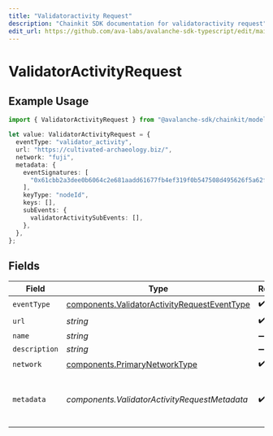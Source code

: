 ```yaml
---
title: "Validatoractivity Request"
description: "Chainkit SDK documentation for validatoractivity request"
edit_url: https://github.com/ava-labs/avalanche-sdk-typescript/edit/main/chainkit/docs/models/components/validatoractivityrequest.md
---
```


# ValidatorActivityRequest

## Example Usage

```typescript
import { ValidatorActivityRequest } from "@avalanche-sdk/chainkit/models/components";

let value: ValidatorActivityRequest = {
  eventType: "validator_activity",
  url: "https://cultivated-archaeology.biz/",
  network: "fuji",
  metadata: {
    eventSignatures: [
      "0x61cbb2a3dee0b6064c2e681aadd61677fb4ef319f0b547508d495626f5a62f64",
    ],
    keyType: "nodeId",
    keys: [],
    subEvents: {
      validatorActivitySubEvents: [],
    },
  },
};
```

## Fields

| Field                                                                                                        | Type                                                                                                         | Required                                                                                                     | Description                                                                                                  |
| ------------------------------------------------------------------------------------------------------------ | ------------------------------------------------------------------------------------------------------------ | ------------------------------------------------------------------------------------------------------------ | ------------------------------------------------------------------------------------------------------------ |
| `eventType`                                                                                                  | [components.ValidatorActivityRequestEventType](https://github.com/ava-labs/avalanche-sdk-typescript/blob/main/chainkit/models/components/validatoractivityrequesteventtype.md) | :heavy_check_mark:                                                                                           | N/A                                                                                                          |
| `url`                                                                                                        | *string*                                                                                                     | :heavy_check_mark:                                                                                           | N/A                                                                                                          |
| `name`                                                                                                       | *string*                                                                                                     | :heavy_minus_sign:                                                                                           | N/A                                                                                                          |
| `description`                                                                                                | *string*                                                                                                     | :heavy_minus_sign:                                                                                           | N/A                                                                                                          |
| `network`                                                                                                    | [components.PrimaryNetworkType](https://github.com/ava-labs/avalanche-sdk-typescript/blob/main/chainkit/models/components/primarynetworktype.md)                               | :heavy_check_mark:                                                                                           | N/A                                                                                                          |
| `metadata`                                                                                                   | *components.ValidatorActivityRequestMetadata*                                                                | :heavy_check_mark:                                                                                           | Metadata for platform validator activity event                                                               |